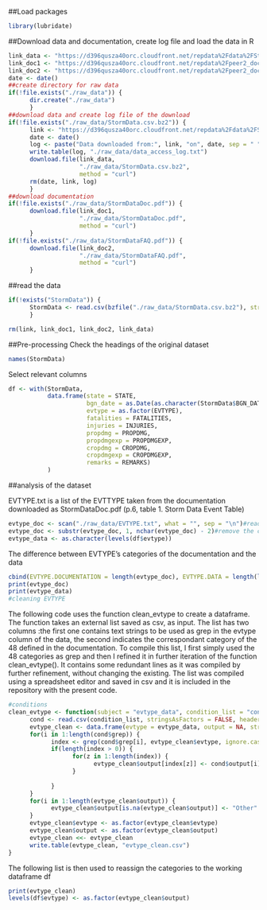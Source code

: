 ##Load packages
```r
library(lubridate)
```
##Download data and documentation, create log file and load the data in R
```r
link_data <- "https://d396qusza40orc.cloudfront.net/repdata%2Fdata%2FStormData.csv.bz2"
link_doc1 <- "https://d396qusza40orc.cloudfront.net/repdata%2Fpeer2_doc%2Fpd01016005curr.pdf"
link_doc2 <- "https://d396qusza40orc.cloudfront.net/repdata%2Fpeer2_doc%2FNCDC%20Storm%20Events-FAQ%20Page.pdf"
date <- date()
##create directory for raw data
if(!file.exists("./raw_data")) {
      dir.create("./raw_data")
      }
##download data and create log file of the download
if(!file.exists("./raw_data/StormData.csv.bz2")) {
      link <- "https://d396qusza40orc.cloudfront.net/repdata%2Fdata%2FStormData.csv.bz2"
      date <- date()
      log <- paste("Data downloaded from:", link, "on", date, sep = " ")
      write.table(log, "./raw_data/data_access_log.txt")
      download.file(link_data, 
                    "./raw_data/StormData.csv.bz2", 
                    method = "curl")
      rm(date, link, log)
      }
##download documentation
if(!file.exists("./raw_data/StormDataDoc.pdf")) {
      download.file(link_doc1, 
                    "./raw_data/StormDataDoc.pdf", 
                    method = "curl")
      }
if(!file.exists("./raw_data/StormDataFAQ.pdf")) {
      download.file(link_doc2, 
                    "./raw_data/StormDataFAQ.pdf", 
                    method = "curl")
      }
```

##read the data
```r
if(!exists("StormData")) {
      StormData <- read.csv(bzfile("./raw_data/StormData.csv.bz2"), stringsAsFactors = FALSE, header = TRUE)
      }

rm(link, link_doc1, link_doc2, link_data)
```


##Pre-processing
Check the headings of the original dataset
```r
names(StormData)
```
Select relevant columns
```r
df <- with(StormData, 
           data.frame(state = STATE,
                      bgn_date = as.Date(as.character(StormData$BGN_DATE), format = "%m/%d/%Y"),
                      evtype = as.factor(EVTYPE), 
                      fatalities = FATALITIES, 
                      injuries = INJURIES, 
                      propdmg = PROPDMG, 
                      propdmgexp = PROPDMGEXP, 
                      cropdmg = CROPDMG, 
                      cropdmgexp = CROPDMGEXP,
                      remarks = REMARKS)
           )
```

##analysis of the dataset

EVTYPE.txt is a list of the EVTTYPE taken from the documentation downloaded as StormDataDoc.pdf (p.6, table 1. Storm Data Event Table)
```r
evtype_doc <- scan("./raw_data/EVTYPE.txt", what = "", sep = "\n")#read the list
evtype_doc <- substr(evtype_doc, 1, nchar(evtype_doc) - 2)#remove the character "designator"
evtype_data <- as.character(levels(df$evtype))
```
The difference between EVTYPE's categories of the documentation and the data
```r
cbind(EVTYPE.DOCUMENTATION = length(evtype_doc), EVTYPE.DATA = length(levels(df$evtype)))
print(evtype_doc)
print(evtype_data)
#cleaning EVTYPE

```

The following code uses the function clean_evtype to create a dataframe. The function takes an external list saved as csv, as input. The list has two columns :the first one contains text strings to be used as grep in the evtype column of the data, the second indicates the correspondant category of the 48 defined in the documentation. 
To compile this list, I first simply used the 48 categories as grep and then I refined it in further iteration of the function clean_evtype(). It contains some redundant lines as it was compiled by further refinement, without changing the existing. 
The list was compiled using a spreadsheet editor and saved in csv and it is  included in the repository with the present code.

```r
#conditions
clean_evtype <- function(subject = "evtype_data", condition_list = "conditions.csv") {
      cond <- read.csv(condition_list, stringsAsFactors = FALSE, header = TRUE, sep = ";")
      evtype_clean <- data.frame(evtype = evtype_data, output = NA, stringsAsFactors = FALSE)
      for(i in 1:length(cond$grep)) {
            index <- grep(cond$grep[i], evtype_clean$evtype, ignore.case = TRUE)
            if(length(index > 0)) {
                  for(z in 1:length(index)) {
                        evtype_clean$output[index[z]] <- cond$output[i]     
                  }
                  
            }
      }
      for(i in 1:length(evtype_clean$output)) {
            evtype_clean$output[is.na(evtype_clean$output)] <- "Other"
      }
      evtype_clean$evtype <- as.factor(evtype_clean$evtype)
      evtype_clean$output <- as.factor(evtype_clean$output)
      evtype_clean <<- evtype_clean
      write.table(evtype_clean, "evtype_clean.csv")
}

```
The following list is then used to reassign the categories to the working dataframe df
```r
print(evtype_clean)
levels(df$evtype) <- as.factor(evtype_clean$output)
```

```r

```





